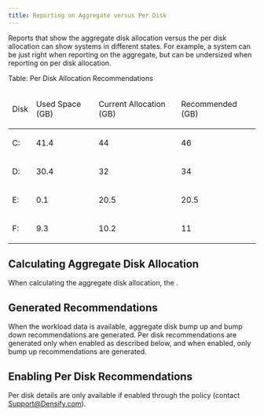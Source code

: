 ```yaml
---
title: Reporting on Aggregate versus Per Disk
---
```


Reports that show the aggregate disk allocation versus the per disk allocation can show systems in different states. For example, a system can be just right when reporting on the aggregate, but can be undersized when reporting on per disk allocation.

Table: Per Disk Allocation Recommendations

<table>
<thead>
    <tr>
        <td>
            <p>Disk </p>
        </td>
        <td>
            <p>Used Space (GB)</p>
        </td>
        <td>
            <p>Current Allocation (GB)</p>
        </td>
        <td>
            <p>Recommended (GB)</p>
        </td>
    </tr>
</thead>
<tbody><tr>
    <td>
        <p>C:</p>
    </td>
    <td>
        <p>41.4</p>
    </td>
    <td>
        <p>44</p>
    </td>
    <td>
        <p>46</p>
    </td>
</tr>
<tr>
    <td>
        <p>D:</p>
    </td>
    <td>
        <p>30.4</p>
    </td>
    <td>
        <p>32</p>
    </td>
    <td>
        <p>34</p>
    </td>
</tr>
<tr>
    <td>
        <p>E:</p>
    </td>
    <td>
        <p>0.1</p>
    </td>
    <td>
        <p>20.5</p>
    </td>
    <td>
        <p>20.5</p>
    </td>
</tr>
<tr>
    <td>
        <p>F:</p>
    </td>
    <td>
        <p>9.3</p>
    </td>
    <td>
        <p>10.2</p>
    </td>
    <td>
        <p>11</p>
    </td>
</tr>
</tbody></table>


## Calculating Aggregate Disk Allocation

When calculating the aggregate disk allocation, the .

## Generated Recommendations

When the workload data is available, aggregate disk bump up and bump down recommendations are generated. Per disk recommendations are generated only when enabled as described below, and when enabled, only bump up recommendations are generated.

## Enabling Per Disk Recommendations

Per disk details are only available if enabled through the policy (contact Support@Densify.com).